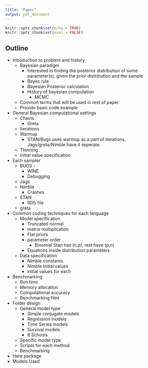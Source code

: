 ```yaml
---
title: "Paper"
output: pdf_document
---
```


```r
knitr::opts_chunk$set(echo = TRUE)
knitr::opts_chunk$set(eval = FALSE)
```

## Outline
- Introduction to problem and history
  - Bayesian paradigm
    - Interested in finding the posterior distribution of some parameter(s), given the prior distribution and the sample
    - Bayes rule
    - Bayesian Posterior calculation
    - History of bayesian computation
      - MCMC
  - Common terms that will be used in rest of paper
  - Provide basic code example
- General Bayesian computational settings
  - Chains
    - Greta
  - Iterations
  - Warmup
    - STAN/Bugs uses warmup as a part of iterations, Jags/greta/Nimble have it seperate.
  - Thinning
  - initial value specification
- Each sampler
  - BUGS - 
    - WINE
    - Debugging
  - Jags
  - Nimble
    - Crashes
  - STAN
    - RDS file
  - greta
- Common coding techniques for each language
  - Model specification
    - Truncated normal
    - matrix multiplication
    - Flat priors
    - parameter order
      - Binomial Stan has (n,p), rest have (p,n)
    - Equations inside distribution parameters
  - Data specification
    - Nimble constants
    - Nimble initial values
    - initial values for each 
- Benchmarking
  - Run time
  - Memory allocation
  - Computational accuracy
  - Benchmarking files
- Folder design
  - General model type
    - Simple conjugate models
    - Regression models
    - Time Series models
    - Survival models
    - 8 Schools
  - Specific model type
  - Scripts for each method 
  - Benchmarking
- Here package
- Models Used


